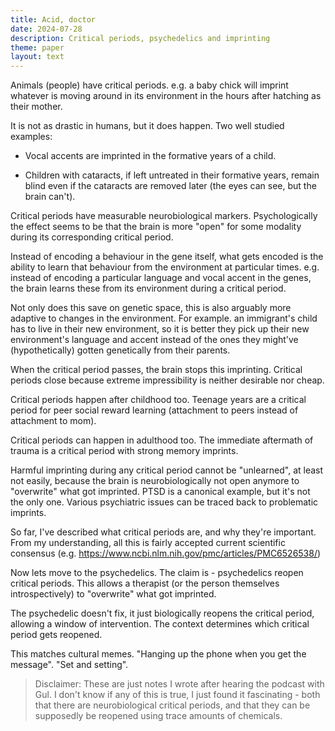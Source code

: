 ```yaml
---
title: Acid, doctor
date: 2024-07-28
description: Critical periods, psychedelics and imprinting
theme: paper
layout: text
---
```


Animals (people) have critical periods. e.g. a baby chick will imprint whatever
is moving around in its environment in the hours after hatching as their mother.

It is not as drastic in humans, but it does happen. Two well studied examples:

-   Vocal accents are imprinted in the formative years of a child.

-   Children with cataracts, if left untreated in their formative years, remain
    blind even if the cataracts are removed later (the eyes can see, but the
    brain can't).

Critical periods have measurable neurobiological markers. Psychologically the
effect seems to be that the brain is more "open" for some modality during its
corresponding critical period.

Instead of encoding a behaviour in the gene itself, what gets encoded is the
ability to learn that behaviour from the environment at particular times. e.g.
instead of encoding a particular language and vocal accent in the genes, the
brain learns these from its environment during a critical period.

Not only does this save on genetic space, this is also arguably more adaptive to
changes in the environment. For example. an immigrant's child has to live in
their new environment, so it is better they pick up their new environment's
language and accent instead of the ones they might've (hypothetically) gotten
genetically from their parents.

When the critical period passes, the brain stops this imprinting. Critical
periods close because extreme impressibility is neither desirable nor cheap.

Critical periods happen after childhood too. Teenage years are a critical period
for peer social reward learning (attachment to peers instead of attachment to
mom).

Critical periods can happen in adulthood too. The immediate aftermath of trauma
is a critical period with strong memory imprints.

Harmful imprinting during any critical period cannot be "unlearned", at least
not easily, because the brain is neurobiologically not open anymore to
"overwrite" what got imprinted. PTSD is a canonical example, but it's not the
only one. Various psychiatric issues can be traced back to problematic imprints.

So far, I've described what critical periods are, and why they're important.
From my understanding, all this is fairly accepted current scientific consensus
(e.g. https://www.ncbi.nlm.nih.gov/pmc/articles/PMC6526538/)

Now lets move to the psychedelics. The claim is - psychedelics reopen critical
periods. This allows a therapist (or the person themselves introspectively) to
"overwrite" what got imprinted.

The psychedelic doesn't fix, it just biologically reopens the critical period,
allowing a window of intervention. The context determines which critical period
gets reopened.

This matches cultural memes. "Hanging up the phone when you get the message".
"Set and setting".

> Disclaimer: These are just notes I wrote after hearing the podcast with Gul. I
> don't know if any of this is true, I just found it fascinating - both that
> there are neurobiological critical periods, and that they can be supposedly be
> reopened using trace amounts of chemicals.

